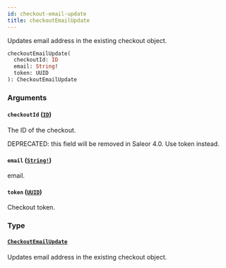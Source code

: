 ```yaml
---
id: checkout-email-update
title: checkoutEmailUpdate
---
```


Updates email address in the existing checkout object.

```graphql
checkoutEmailUpdate(
  checkoutId: ID
  email: String!
  token: UUID
): CheckoutEmailUpdate

```

### Arguments

#### `checkoutId` ([`ID`](../../../developer/api-reference/scalars/id))

The ID of the checkout.

DEPRECATED: this field will be removed in Saleor 4.0. Use token instead.

#### `email` ([`String!`](../../../developer/api-reference/scalars/string))

email.

#### `token` ([`UUID`](../../../developer/api-reference/scalars/uuid))

Checkout token.

### Type

#### [`CheckoutEmailUpdate`](../../../developer/api-reference/objects/checkout-email-update)

Updates email address in the existing checkout object.
